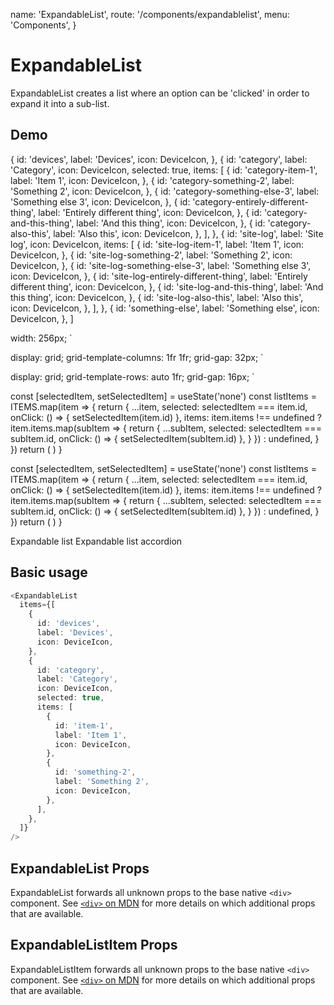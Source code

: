   name: 'ExpandableList',
  route: '/components/expandablelist',
  menu: 'Components',
}



# ExpandableList

ExpandableList creates a list where an option can be 'clicked' in order to expand it into a sub-list.

## Demo

  {
    id: 'devices',
    label: 'Devices',
    icon: DeviceIcon,
  },
  {
    id: 'category',
    label: 'Category',
    icon: DeviceIcon,
    selected: true,
    items: [
      {
        id: 'category-item-1',
        label: 'Item 1',
        icon: DeviceIcon,
      },
      {
        id: 'category-something-2',
        label: 'Something 2',
        icon: DeviceIcon,
      },
      {
        id: 'category-something-else-3',
        label: 'Something else 3',
        icon: DeviceIcon,
      },
      {
        id: 'category-entirely-different-thing',
        label: 'Entirely different thing',
        icon: DeviceIcon,
      },
      {
        id: 'category-and-this-thing',
        label: 'And this thing',
        icon: DeviceIcon,
      },
      {
        id: 'category-also-this',
        label: 'Also this',
        icon: DeviceIcon,
      },
    ],
  },
  {
    id: 'site-log',
    label: 'Site log',
    icon: DeviceIcon,
    items: [
      {
        id: 'site-log-item-1',
        label: 'Item 1',
        icon: DeviceIcon,
      },
      {
        id: 'site-log-something-2',
        label: 'Something 2',
        icon: DeviceIcon,
      },
      {
        id: 'site-log-something-else-3',
        label: 'Something else 3',
        icon: DeviceIcon,
      },
      {
        id: 'site-log-entirely-different-thing',
        label: 'Entirely different thing',
        icon: DeviceIcon,
      },
      {
        id: 'site-log-and-this-thing',
        label: 'And this thing',
        icon: DeviceIcon,
      },
      {
        id: 'site-log-also-this',
        label: 'Also this',
        icon: DeviceIcon,
      },
    ],
  },
  {
    id: 'something-else',
    label: 'Something else',
    icon: DeviceIcon,
  },
]

  width: 256px;
`

  display: grid;
  grid-template-columns: 1fr 1fr;
  grid-gap: 32px;
`

  display: grid;
  grid-template-rows: auto 1fr;
  grid-gap: 16px;
`

  const [selectedItem, setSelectedItem] = useState('none')
  const listItems = ITEMS.map(item => {
    return {
      ...item,
      selected: selectedItem === item.id,
      onClick: () => {
        setSelectedItem(item.id)
      },
      items:
        item.items !== undefined
          ? item.items.map(subItem => {
              return {
                ...subItem,
                selected: selectedItem === subItem.id,
                onClick: () => {
                  setSelectedItem(subItem.id)
                },
              }
            })
          : undefined,
    }
  })
  return (
    <Container>
      <ExpandableList items={listItems} />
    </Container>
  )
}

  const [selectedItem, setSelectedItem] = useState('none')
  const listItems = ITEMS.map(item => {
    return {
      ...item,
      selected: selectedItem === item.id,
      onClick: () => {
        setSelectedItem(item.id)
      },
      items:
        item.items !== undefined
          ? item.items.map(subItem => {
              return {
                ...subItem,
                selected: selectedItem === subItem.id,
                onClick: () => {
                  setSelectedItem(subItem.id)
                },
              }
            })
          : undefined,
    }
  })
  return (
    <Container>
      <ExpandableList items={listItems} accordion={true} />
    </Container>
  )
}


<DemoContainer>
  <DemoContainerItem>
    <Typography variant="card-title">Expandable list</Typography>
    <DemoComponent />
  </DemoContainerItem>
  <DemoContainerItem>
    <Typography variant="card-title">Expandable list accordion</Typography>
    <DemoComponentAccordion />
  </DemoContainerItem>
</DemoContainer>

## Basic usage

```typescript type="live"
<ExpandableList
  items={[
    {
      id: 'devices',
      label: 'Devices',
      icon: DeviceIcon,
    },
    {
      id: 'category',
      label: 'Category',
      icon: DeviceIcon,
      selected: true,
      items: [
        {
          id: 'item-1',
          label: 'Item 1',
          icon: DeviceIcon,
        },
        {
          id: 'something-2',
          label: 'Something 2',
          icon: DeviceIcon,
        },
      ],
    },
  ]}
/>
```

## ExpandableList Props

ExpandableList forwards all unknown props to the base native `<div>` component. See
[`<div>` on MDN](https://developer.mozilla.org/en-US/docs/Web/HTML/Element/div) for more
details on which additional props that are available.

<Props of="ExpandableList" />

## ExpandableListItem Props

ExpandableListItem forwards all unknown props to the base native `<div>` component. See
[`<div>` on MDN](https://developer.mozilla.org/en-US/docs/Web/HTML/Element/div) for more
details on which additional props that are available.

<Props of="ExpandableListItem" />
